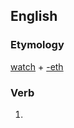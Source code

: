 ==English==

===Etymology===
[[watch]] + [[-eth]]

===Verb===
{{head|en|verb form}}

# {{en-archaic third-person singular of|watch}}
